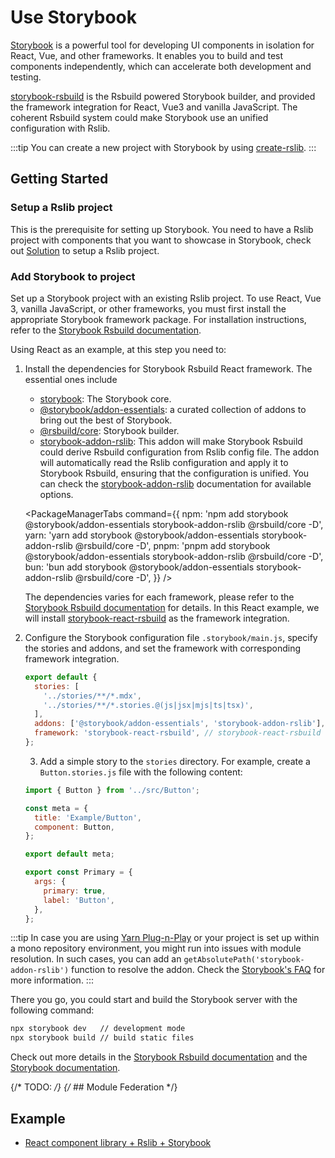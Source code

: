 
# Use Storybook

[Storybook](https://storybook.js.org/) is a powerful tool for developing UI components in isolation for React, Vue, and other frameworks. It enables you to build and test components independently, which can accelerate both development and testing.

[storybook-rsbuild](https://github.com/rspack-contrib/storybook-rsbuild) is the Rsbuild powered Storybook builder, and provided the framework integration for React, Vue3 and vanilla JavaScript. The coherent Rsbuild system could make Storybook use an unified configuration with Rslib.

:::tip
You can create a new project with Storybook by using [create-rslib](/guide/start/quick-start#creating-an-rslib-project).
:::

## Getting Started

### Setup a Rslib project

This is the prerequisite for setting up Storybook. You need to have a Rslib project with components that you want to showcase in Storybook, check out [Solution](/guide/solution) to setup a Rslib project.

### Add Storybook to project

Set up a Storybook project with an existing Rslib project. To use React, Vue 3, vanilla JavaScript, or other frameworks, you must first install the appropriate Storybook framework package. For installation instructions, refer to the [Storybook Rsbuild documentation](https://storybook.rsbuild.dev/guide/framework.html).

Using React as an example, at this step you need to:

1. Install the dependencies for Storybook Rsbuild React framework. The essential ones include

   - [storybook](https://www.npmjs.com/package/@storybook/addon-essentials): The Storybook core.
   - [@storybook/addon-essentials](https://www.npmjs.com/package/@storybook/addon-essentials): a curated collection of addons to bring out the best of Storybook.
   - [@rsbuild/core](https://www.npmjs.com/package/@rsbuild/core): Storybook builder.
   - [storybook-addon-rslib](https://www.npmjs.com/package/storybook-addon-rslib): This addon will make Storybook Rsbuild could derive Rsbuild configuration from Rslib config file.
     The addon will automatically read the Rslib configuration and apply it to Storybook Rsbuild, ensuring that the configuration is unified. You can check the [storybook-addon-rslib](https://storybook.rsbuild.dev/guide/integrations/rslib.html) documentation for available options.

   <PackageManagerTabs
     command={{
       npm: 'npm add storybook @storybook/addon-essentials storybook-addon-rslib @rsbuild/core -D',
       yarn: 'yarn add storybook @storybook/addon-essentials storybook-addon-rslib @rsbuild/core -D',
       pnpm: 'pnpm add storybook @storybook/addon-essentials storybook-addon-rslib @rsbuild/core -D',
       bun: 'bun add storybook @storybook/addon-essentials storybook-addon-rslib @rsbuild/core -D',
     }}
   />

   The dependencies varies for each framework, please refer to the [Storybook Rsbuild documentation](https://storybook.rsbuild.dev/guide/framework.html) for details. In this React example, we will install [storybook-react-rsbuild](https://www.npmjs.com/package/storybook-react-rsbuild) as the framework integration.

   <Tabs>
     <Tab label="React">
       <PackageManagerTabs command="add storybook-react-rsbuild -D" />
     </Tab>
     <Tab label="Vue">
       <PackageManagerTabs command="add storybook-vue3-rsbuild -D" />
     </Tab>
   </Tabs>

2. Configure the Storybook configuration file `.storybook/main.js`, specify the stories and addons, and set the framework with corresponding framework integration.

   ```js title=".storybook/main.js"
   export default {
     stories: [
       '../stories/**/*.mdx',
       '../stories/**/*.stories.@(js|jsx|mjs|ts|tsx)',
     ],
     addons: ['@storybook/addon-essentials', 'storybook-addon-rslib'],
     framework: 'storybook-react-rsbuild', // storybook-react-rsbuild for example
   };
   ```

   3. Add a simple story to the `stories` directory. For example, create a `Button.stories.js` file with the following content:

   ```js title="stories/Button.stories.js"
   import { Button } from '../src/Button';

   const meta = {
     title: 'Example/Button',
     component: Button,
   };

   export default meta;

   export const Primary = {
     args: {
       primary: true,
       label: 'Button',
     },
   };
   ```

:::tip
In case you are using [Yarn Plug-n-Play](https://yarnpkg.com/features/pnp) or your project is set up within a mono repository environment, you might run into issues with module resolution. In such cases, you can add an `getAbsolutePath('storybook-addon-rslib')` function to resolve the addon. Check the [Storybook's FAQ](https://storybook.js.org/docs/faq#how-do-i-fix-module-resolution-in-special-environments) for more information.
:::

There you go, you could start and build the Storybook server with the following command:

```bash
npx storybook dev   // development mode
npx storybook build // build static files
```

Check out more details in the [Storybook Rsbuild documentation](https://storybook.rsbuild.dev/) and the [Storybook documentation](https://storybook.js.org/docs/react/get-started/introduction).

{/* TODO: */}
{/* ## Module Federation */}

## Example

- [React component library + Rslib + Storybook](https://github.com/rspack-contrib/storybook-rsbuild/tree/main/sandboxes/rslib-react-component)
